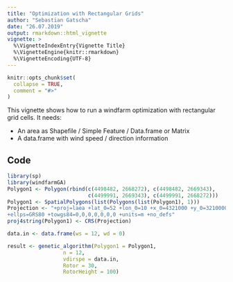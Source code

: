 ```yaml
---
title: "Optimization with Rectangular Grids"
author: "Sebastian Gatscha"
date: "26.07.2019"
output: rmarkdown::html_vignette
vignette: >
  %\VignetteIndexEntry{Vignette Title}
  %\VignetteEngine{knitr::rmarkdown}
  %\VignetteEncoding{UTF-8}
---
```


```r
knitr::opts_chunk$set(
  collapse = TRUE,
  comment = "#>"
)
```

This vignette shows how to run a windfarm optimization with rectangular grid cells. 
It needs:

- An area as Shapefile / Simple Feature / Data.frame or Matrix
- A data.frame with wind speed / direction information


## Code

```r
library(sp)
library(windfarmGA)
Polygon1 <- Polygon(rbind(c(4498482, 2668272), c(4498482, 2669343),
                          c(4499991, 2669343), c(4499991, 2668272)))
Polygon1 <- SpatialPolygons(list(Polygons(list(Polygon1), 1)))
Projection <- "+proj=laea +lat_0=52 +lon_0=10 +x_0=4321000 +y_0=3210000
+ellps=GRS80 +towgs84=0,0,0,0,0,0,0 +units=m +no_defs"
proj4string(Polygon1) <- CRS(Projection)

data.in <- data.frame(ws = 12, wd = 0)

result <- genetic_algorithm(Polygon1 = Polygon1,
                  n = 12,
                  vdirspe = data.in,
                  Rotor = 30,
                  RotorHeight = 100)
```
